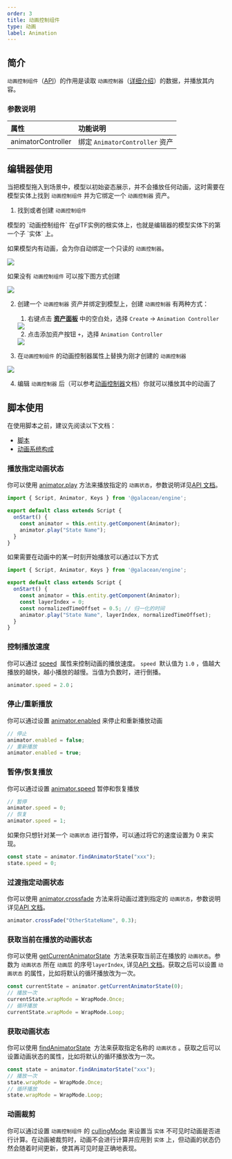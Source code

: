 ```yaml
---
order: 3
title: 动画控制组件
type: 动画
label: Animation
---
```


## 简介
`动画控制组件`（[API](/apis/core/#Animator)）的作用是读取 `动画控制器`（[详细介绍](/docs/animation/animatorController/)）的数据，并播放其内容。

### 参数说明

| 属性               | 功能说明                       |
| :----------------- | :----------------------------- |
| animatorController | 绑定 `AnimatorController` 资产 |

## 编辑器使用

当把模型拖入到场景中，模型以初始姿态展示，并不会播放任何动画，这时需要在模型实体上找到 `动画控制组件` 并为它绑定一个 `动画控制器` 资产。


1. 找到或者创建 `动画控制组件`


<Callout type="info">
模型的 `动画控制组件` 在glTF实例的根实体上，也就是编辑器的模型实体下的第一个子 `实体` 上。

如果模型内有动画，会为你自动绑定一个只读的 `动画控制器`。
</Callout>

<Image src="https://mdn.alipayobjects.com/huamei_3zduhr/afts/img/A*WkafRagPFo8AAAAAAAAAAAAADsJ_AQ/original" />

如果没有 `动画控制组件` 可以按下图方式创建

<Image src="https://mdn.alipayobjects.com/huamei_3zduhr/afts/img/A*WFRXQIjZa0MAAAAAAAAAAAAADsJ_AQ/original" />

2. 创建一个 `动画控制器` 资产并绑定到模型上，创建 `动画控制器` 有两种方式：
    1. 右键点击 **[资产面板](/docs/assets/interface)** 中的空白处，选择 `Create` -> `Animation Controller`

      <Image src="https://mdn.alipayobjects.com/huamei_3zduhr/afts/img/A*61Q7S62IZxQAAAAAAAAAAAAADsJ_AQ/original" /> 

    2. 点击添加资产按钮 `+`，选择 `Animation Controller`

      <Image src="https://mdn.alipayobjects.com/huamei_3zduhr/afts/img/A*QqpxS6I9D90AAAAAAAAAAAAADsJ_AQ/original" /> 

3. 在`动画控制组件` 的动画控制器属性上替换为刚才创建的 `动画控制器`

<Image src="https://mdn.alipayobjects.com/huamei_3zduhr/afts/img/A*Y0pBQae4UWQAAAAAAAAAAAAADsJ_AQ/original" />

4. 编辑 `动画控制器` 后（可以参考[动画控制器](/docs/animation/animatorController)文档）你就可以播放其中的动画了

## 脚本使用

在使用脚本之前，建议先阅读以下文档：

- [脚本](/docs/script/script)
- [动画系统构成](/docs/animation/system)


### 播放指定动画状态

你可以使用 [animator.play](/apis/core/#Animator-play) 方法来播放指定的 `动画状态`，参数说明详见[API 文档](/apis/core/#Animator-play)。

```typescript
import { Script, Animator, Keys } from '@galacean/engine';

export default class extends Script {
  onStart() {
    const animator = this.entity.getComponent(Animator);
    animator.play("State Name");
  }
}
```

如果需要在动画中的某一时刻开始播放可以通过以下方式

```typescript
import { Script, Animator, Keys } from '@galacean/engine';

export default class extends Script {
  onStart() {
    const animator = this.entity.getComponent(Animator);
    const layerIndex = 0;
    const normalizedTimeOffset = 0.5; // 归一化的时间
    animator.play("State Name", layerIndex, normalizedTimeOffset);
  }
}
```

### 控制播放速度

你可以通过 [speed](/apis/core/#Animator-speed)  属性来控制动画的播放速度。 `speed`  默认值为 `1.0` ，值越大播放的越快，越小播放的越慢。当值为负数时，进行倒播。

```typescript
animator.speed = 2.0；
```

### 停止/重新播放

你可以通过设置 [animator.enabled](/apis/core/#Animator-enabled) 来停止和重新播放动画

```typescript
// 停止
animator.enabled = false;
// 重新播放
animator.enabled = true;
```

### 暂停/恢复播放
你可以通过设置 [animator.speed](/apis/core/#Animator-speed) 暂停和恢复播放

```typescript
// 暂停
animator.speed = 0;
// 恢复
animator.speed = 1;
```


如果你只想针对某一个 `动画状态` 进行暂停，可以通过将它的速度设置为 0 来实现。

```typescript
const state = animator.findAnimatorState("xxx");
state.speed = 0;
```

### 过渡指定动画状态

你可以使用 [animator.crossfade](/apis/core/#Animator-crossfade) 方法来将动画过渡到指定的 `动画状态`，参数说明详见[API 文档](/apis/core/#Animator-crossFade)。

```typescript
animator.crossFade("OtherStateName", 0.3);
```


### 获取当前在播放的动画状态

你可以使用 [getCurrentAnimatorState](/apis/core/#Animator-getCurrentAnimatorState)  方法来获取当前正在播放的 `动画状态`。参数为 `动画状态` 所在 `动画层` 的序号`layerIndex`, 详见[API 文档](/apis/core/#Animator-getCurrentAnimatorState)。获取之后可以设置 `动画状态` 的属性，比如将默认的循环播放改为一次。

```typescript
const currentState = animator.getCurrentAnimatorState(0);
// 播放一次
currentState.wrapMode = WrapMode.Once;
// 循环播放
currentState.wrapMode = WrapMode.Loop;
```

### 获取动画状态

你可以使用 [findAnimatorState](/apis/core/#Animator-findAnimatorState)  方法来获取指定名称的 `动画状态` 。获取之后可以设置动画状态的属性，比如将默认的循环播放改为一次。

```typescript
const state = animator.findAnimatorState("xxx");
// 播放一次
state.wrapMode = WrapMode.Once;
// 循环播放
state.wrapMode = WrapMode.Loop;
```

### 动画裁剪
你可以通过设置 `动画控制组件` 的 [cullingMode](/apis/core/#Animator-cullingMode) 来设置当 `实体` 不可见时动画是否进行计算。在动画被裁剪时，动画不会进行计算并应用到 `实体` 上，但动画的状态仍然会随着时间更新，使其再可见时是正确地表现。


